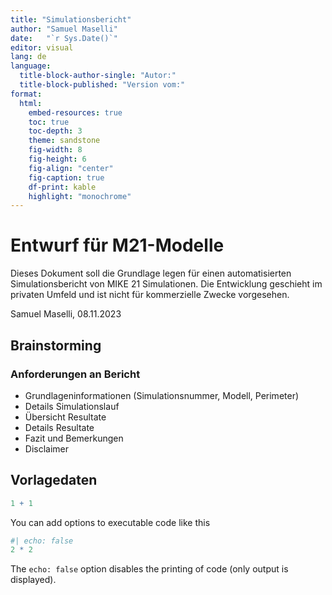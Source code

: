 ```yaml
---
title: "Simulationsbericht"
author: "Samuel Maselli"
date:   "`r Sys.Date()`"
editor: visual
lang: de
language: 
  title-block-author-single: "Autor:"
  title-block-published: "Version vom:"
format:
  html:
    embed-resources: true
    toc: true
    toc-depth: 3
    theme: sandstone
    fig-width: 8
    fig-height: 6
    fig-align: "center"
    fig-caption: true
    df-print: kable
    highlight: "monochrome"
---
```


# Entwurf für M21-Modelle

Dieses Dokument soll die Grundlage legen für einen automatisierten Simulationsbericht von MIKE 21 Simulationen. Die Entwicklung geschieht im privaten Umfeld und ist nicht für kommerzielle Zwecke vorgesehen.

Samuel Maselli, 08.11.2023

## Brainstorming

### Anforderungen an Bericht

-   Grundlageninformationen (Simulationsnummer, Modell, Perimeter)
-   Details Simulationslauf
-   Übersicht Resultate
-   Details Resultate
-   Fazit und Bemerkungen
-   Disclaimer

## Vorlagedaten

```r
1 + 1
```

You can add options to executable code like this

```r
#| echo: false
2 * 2
```

The `echo: false` option disables the printing of code (only output is displayed).
